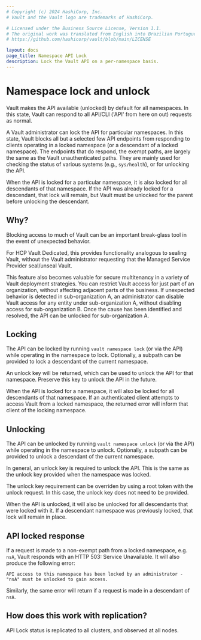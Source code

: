 ```yaml
---
# Copyright (c) 2024 HashiCorp, Inc.
# Vault and the Vault logo are trademarks of HashiCorp.

# Licensed under the Business Source License, Version 1.1.
# The original work was translated from English into Brazilian Portuguese.
# https://github.com/hashicorp/vault/blob/main/LICENSE

layout: docs
page_title: Namespace API Lock
description: Lock the Vault API on a per-namespace basis.
---
```


# Namespace lock and unlock

Vault makes the API available (unlocked) by default for all namespaces. In
this state, Vault can respond to all API/CLI ('API' from here on out) requests
as normal.

A Vault administrator can lock the API for particular namespaces. In this state,
Vault blocks all but a selected few API endpoints from responding to clients
operating in a locked namespace (or a descendant of a locked namespace). The
endpoints that do respond, the exempt paths, are largely the same as the Vault
unauthenticated paths. They are mainly used for checking the status of various
systems (e.g., `sys/health`), or for unlocking the API.

When the API is locked for a particular namespace, it is also locked for all
descendants of that namespace. If the API was already locked for a descendant,
that lock will remain, but Vault must be unlocked for the parent before
unlocking the descendant.

## Why?

Blocking access to much of Vault can be an important break-glass tool in the
event of unexpected behavior.

For HCP Vault Dedicated, this provides functionality analogous to sealing Vault, without
the Vault administrator requesting that the Managed Service Provider seal/unseal
Vault.

This feature also becomes valuable for secure multitenancy in a variety of Vault
deployment strategies. You can restrict Vault access for just part of an
organization, without affecting adjacent parts of the business. If unexpected
behavior is detected in sub-organization A, an administrator can disable Vault
access for any entity under sub-organization A, without disabling access for
sub-organization B. Once the cause has been identified and resolved, the API can
be unlocked for sub-organization A.

## Locking

The API can be locked by running `vault namespace lock` (or via the API) while
operating in the namespace to lock. Optionally, a subpath can be provided to
lock a descendant of the current namespace.

An unlock key will be returned, which can be used to unlock the API for that
namespace. Preserve this key to unlock the API in the future.

When the API is locked for a namespace, it will also be locked for all
descendants of that namespace. If an authenticated client attempts to access
Vault from a locked namespace, the returned error will inform that client of the
locking namespace.

## Unlocking

The API can be unlocked by running `vault namespace unlock` (or via the API)
while operating in the namespace to unlock. Optionally, a subpath can be
provided to unlock a descendant of the current namespace.

In general, an unlock key is required to unlock the API. This is the same as the
unlock key provided when the namespace was locked.

The unlock key requirement can be overriden by using a root token with the
unlock request. In this case, the unlock key does not need to be provided.

When the API is unlocked, it will also be unlocked for all descendants that were
locked with it. If a descendant namespace was previously locked, that lock will
remain in place.

## API locked response

If a request is made to a non-exempt path from a locked namespace, e.g. `nsA`,
Vault responds with an HTTP 503: Service Unavailable. It will also produce the
following error:

`API access to this namespace has been locked by an administrator - "nsA" must be unlocked to gain access.`

Similarly, the same error will return if a request is made in a descendant of
`nsA`.

## How does this work with replication?

API Lock status is replicated to all clusters, and observed at all nodes.
